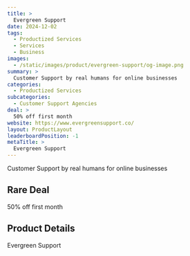 ```yaml
---
title: >
  Evergreen Support
date: 2024-12-02
tags:
  - Productized Services
  - Services
  - Business
images:
  - /static/images/product/evergreen-support/og-image.png
summary: >
  Customer Support by real humans for online businesses
categories:
  - Productized Services
subcategories:
  - Customer Support Agencies
deal: >
  50% off first month
website: https://www.evergreensupport.co/
layout: ProductLayout
leaderboardPosition: -1
metaTitle: >
  Evergreen Support
---
```

Customer Support by real humans for online businesses

## Rare Deal

50% off first month

## Product Details

Evergreen Support


